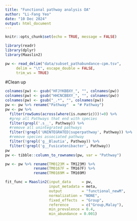 ---
title: "Functional pathway analysis OA"
author: "Li-Fang Yeo"
date: "10 Dec 2024"
output: html_document
---

```{r setup, include=FALSE}
knitr::opts_chunk$set(echo = TRUE, message = FALSE)
```
```{r}
library(readr)
library(dplyr)
library(Maaslin2)
```
```{r}
pw <- read_delim("data/subset_pathabundance-cpm.tsv", 
     delim = "\t", escape_double = FALSE, 
     trim_ws = TRUE)
```
#Clean up
```{r}
colnames(pw) <- gsub("HFJYKBBXY_", "", colnames(pw))
colnames(pw) <- gsub("HHCNCBBXY_", "", colnames(pw))
colnames(pw) <- gsub("_.*", "", colnames(pw))
pw <- pw %>% rename("Pathway"  = "# Pathway")
pw <- pw %>% 
  filter(rowSums(across(where(is.numeric)))!=0) %>%
  #grep all Pathways that end with species
  filter(grepl('.s__', Pathway)) %>%
  #remove all unintegrated pathways
  filter(!grepl('UNINTEGRATED|superpathway', Pathway)) %>%
  #remove species associated pathway 
  filter(!grepl('g__Blautia', Pathway)) %>%
  filter(!grepl('g__Fusicatenibacter', Pathway)) 
pw
pw <- tibble::column_to_rownames(pw, var = "Pathway")  

pw <- pw %>% rename(TM0123M = TM123M) %>%
             rename(TM0167F = TM167F) %>%
             rename(TM0169M = TM169M)
```
```{r, echo=FALSE, message=FALSE}
fit_func = Maaslin2(input_data     = pw, 
                    input_metadata = meta, 
                    output         = "functional_newM", 
                    normalization = "NONE",
                    fixed_effects  = "Group",
                    reference      = c("Group,Malay"),
                    min_prevalence = 0.4,
                    min_abundance = 0.001)
```





